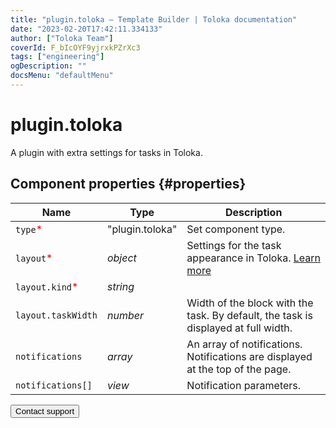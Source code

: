 ```yaml
---
title: "plugin.toloka — Template Builder | Toloka documentation"
date: "2023-02-20T17:42:11.334133"
author: ["Toloka Team"]
coverId: F_bIcOYF9yjrxkPZrXc3
tags: ["engineering"]
ogDescription: ""
docsMenu: "defaultMenu"
---
```



# plugin.toloka

A plugin with extra settings for tasks in Toloka.

## Component properties {#properties}

**Name** | **Type** | **Description**
----- | ----- | -----
`type`<span style="color: red">\*</span> | "plugin.toloka" | Set component type.
`layout`<span style="color: red">\*</span> | _object_ | Settings for the task appearance in Toloka. [Learn more](/docs/template-builder/operations/set-plugin-toloka)
`layout.kind`<span style="color: red">\*</span> | _string_ | <PluginTolokaTable1/>
`layout.taskWidth` | _number_ | Width of the block with the task. By default, the task is displayed at full width.
`notifications` | _array_ | An array of notifications. Notifications are displayed at the top of the page.
`notifications[]` | _view_ | Notification parameters.

<Button themeColor="light" view="default" size="l" type="link" url="/docs/guide/troubleshooting/support?form-source=template-builder-reference-plugin-toloka">Contact support</Button>
